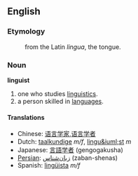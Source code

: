 ==English==
===Etymology===
:from the Latin ''lingua'', the tongue.

===Noun===
'''linguist'''

#one who studies [[linguistics]].
#a person skilled in [[language]]s.

==== Translations ====
*Chinese: [[语言学家]],[[语言学者]]
*Dutch: [[taalkundige]] ''m/f'', [[lingu&iuml;st]] ''m''
*Japanese: [[言語学者]] (gengogakusha)
*[[Persian]]: [[زبان‌شناس]] (zaban-shenas)
*Spanish: [[lingüista]] ''m/f''